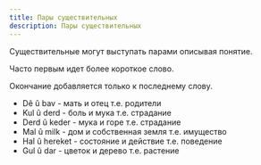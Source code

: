```yaml
---
title: Пары существительных
description: Пары существительных
---
```


Существительные могут выступать парами описывая понятие.

Часто первым идет более короткое слово.

Окончание добавляется только к последнему слову.

* Dê û bav - мать и отец т.е. родители
* Kul û derd - боль и мука т.е. страдание
* Derd û keder - мука и горе т.е. страдание
* Mal û milk - дом и собственная земля т.е. имущество
* Hal û hereket - состояние и действие т.е. поведение
* Gul û dar - цветок и дерево т.е. растение
